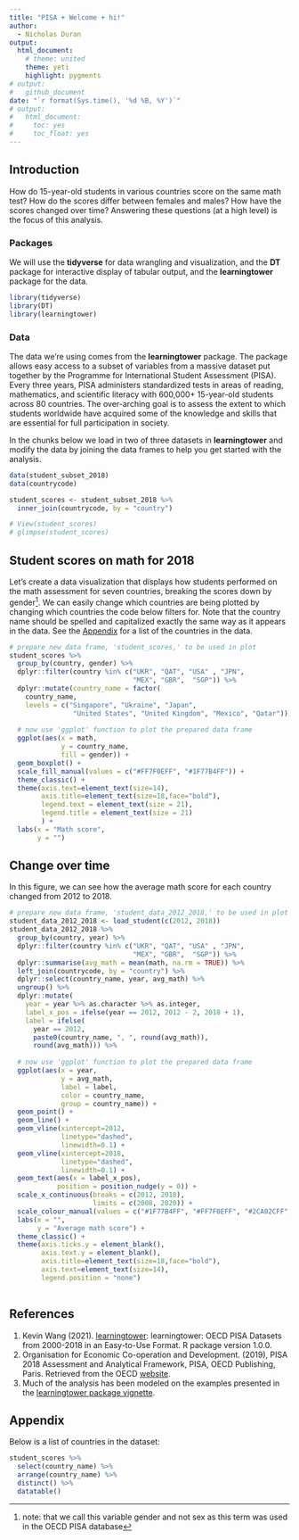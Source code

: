 ```yaml
---
title: "PISA + Welcome + hi!"
author:
  - Nicholas Duran
output:
  html_document:
    # theme: united
    theme: yeti
    highlight: pygments
# output:
#   github_document
date: "`r format(Sys.time(), '%d %B, %Y')`"
# output:
#   html_document:
#     toc: yes
#     toc_float: yes
---
```


## Introduction

How do 15-year-old students in various countries score on the same math test? How do the scores differ between females and males? How have the scores changed over time? Answering these questions (at a high level) is the focus of this analysis.

### Packages

We will use the **tidyverse**  for data wrangling and visualization, and the **DT** package for interactive display of tabular output, and the **learningtower** package for the data.

```r
library(tidyverse)
library(DT)
library(learningtower)
```

### Data

The data we're using comes from the **learningtower** package. The package allows easy access to a subset of variables from a massive dataset put together by the Programme for International Student Assessment (PISA). Every three years, PISA administers standardized tests in areas of reading, mathematics, and scientific literacy with 600,000+ 15-year-old students across 80 countries. The over-arching goal is to assess the extent to which students worldwide have acquired some of the knowledge and skills that are essential for full participation in society. 

In the chunks below we load in two of three datasets in **learningtower** and modify the data by joining the data frames to help you get started with the analysis.

```r
data(student_subset_2018)
data(countrycode)
```

```r
student_scores <- student_subset_2018 %>%
  inner_join(countrycode, by = "country") 
```

```r
# View(student_scores)
# glimpse(student_scores)
```

## Student scores on math for 2018

Let's create a data visualization that displays how students performed on the math assessment for seven countries, breaking the scores down by gender^[note: that we call this variable gender and not sex as this term was used in the OECD PISA database]. We can easily change which countries are being plotted by changing which countries the code below filters for. Note that the country name should be spelled and capitalized exactly the same way as it appears in the data. See the [Appendix](#appendix) for a list of the countries in the data.

```r
# prepare new data frame, 'student_scores,' to be used in plot
student_scores %>% 
  group_by(country, gender) %>% 
  dplyr::filter(country %in% c("UKR", "QAT", "USA" , "JPN", 
                               "MEX", "GBR",  "SGP")) %>% 
  dplyr::mutate(country_name = factor(
    country_name,
    levels = c("Singapore", "Ukraine", "Japan",
                "United States", "United Kingdom", "Mexico", "Qatar"))) %>%
  
  # now use 'ggplot' function to plot the prepared data frame
  ggplot(aes(x = math,
             y = country_name,
             fill = gender)) +
  geom_boxplot() +
  scale_fill_manual(values = c("#FF7F0EFF", "#1F77B4FF")) +
  theme_classic() +
  theme(axis.text=element_text(size=14),
        axis.title=element_text(size=18,face="bold"),
        legend.text = element_text(size = 21),
        legend.title = element_text(size = 21)
        ) +
  labs(x = "Math score", 
       y = "")
```

## Change over time

In this figure, we can see how the average math score for each country changed from 2012 to 2018. 

```r
# prepare new data frame, 'student_data_2012_2018,' to be used in plot
student_data_2012_2018 <- load_student(c(2012, 2018))
student_data_2012_2018 %>% 
  group_by(country, year) %>%  
  dplyr::filter(country %in% c("UKR", "QAT", "USA" , "JPN", 
                               "MEX", "GBR",  "SGP")) %>%   
  dplyr::summarise(avg_math = mean(math, na.rm = TRUE)) %>%  
  left_join(countrycode, by = "country") %>% 
  dplyr::select(country_name, year, avg_math) %>% 
  ungroup() %>% 
  dplyr::mutate(
    year = year %>% as.character %>% as.integer, 
    label_x_pos = ifelse(year == 2012, 2012 - 2, 2018 + 1),
    label = ifelse(
      year == 2012,
      paste0(country_name, ", ", round(avg_math)),
      round(avg_math))) %>%
  
  # now use 'ggplot' function to plot the prepared data frame  
  ggplot(aes(x = year, 
             y = avg_math,
             label = label,
             color = country_name,
             group = country_name)) +
  geom_point() +
  geom_line() +
  geom_vline(xintercept=2012,
             linetype="dashed",
             linewidth=0.1) +
  geom_vline(xintercept=2018,
             linetype="dashed",
             linewidth=0.1) + 
  geom_text(aes(x = label_x_pos),
            position = position_nudge(y = 0)) +
  scale_x_continuous(breaks = c(2012, 2018),
                     limits = c(2008, 2020)) +
  scale_colour_manual(values = c("#1F77B4FF", "#FF7F0EFF", "#2CA02CFF", "#D62728FF", "#9467BDFF", "#8C564BFF", "#7F7F7FFF")) +
  labs(x = "",
       y = "Average math score") +
  theme_classic() +
  theme(axis.ticks.y = element_blank(),
        axis.text.y = element_blank(),
        axis.title=element_text(size=18,face="bold"),
        axis.text=element_text(size=14),
        legend.position = "none")
  
```

## References

1. Kevin Wang (2021). [learningtower](https://CRAN.R-project.org/package=learningtower): learningtower: OECD PISA Datasets from 2000-2018 in an Easy-to-Use Format. R package version 1.0.0.
2. Organisation for Economic Co-operation and Development. (2019), PISA 2018 Assessment and Analytical Framework, PISA, OECD Publishing, Paris. Retrieved from the OECD [website](https://doi.org/10.1787/b25efab8-en). 
3. Much of the analysis has been modeled on the examples presented in the [learningtower package vignette](https://kevinwang09.github.io/learningtower/articles/learningtower_student.html).

## Appendix {#appendix}

Below is a list of countries in the dataset:

```r
student_scores %>% 
  select(country_name) %>%
  arrange(country_name) %>% 
  distinct() %>%
  datatable()
```

